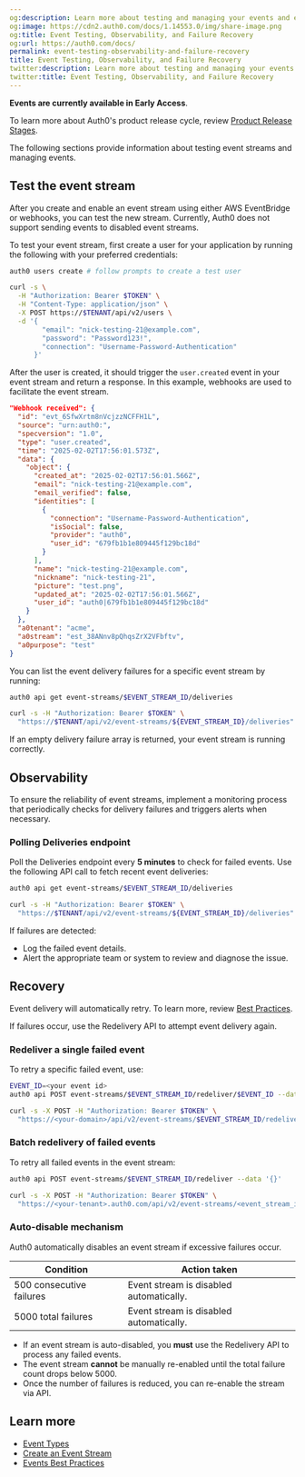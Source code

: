 ```yaml
---
og:description: Learn more about testing and managing your events and event streams.
og:image: https://cdn2.auth0.com/docs/1.14553.0/img/share-image.png
og:title: Event Testing, Observability, and Failure Recovery
og:url: https://auth0.com/docs/
permalink: event-testing-observability-and-failure-recovery
title: Event Testing, Observability, and Failure Recovery
twitter:description: Learn more about testing and managing your events and event streams.
twitter:title: Event Testing, Observability, and Failure Recovery
---
```


<Warning>

**Events are currently available in Early Access**.

To learn more about Auth0's product release cycle, review [Product Release Stages](/docs/troubleshoot/product-lifecycle/product-release-stages).

</Warning>

The following sections provide information about testing event streams and managing events.

## Test the event stream

After you create and enable an event stream using either AWS EventBridge or webhooks, you can test the new stream. Currently, Auth0 does not support sending events to disabled event streams.

To test your event stream, first create a user for your application by running the following with your preferred credentials:

<Tabs><Tab title="Auth0 CLI">

```bash lines
auth0 users create # follow prompts to create a test user
```






</Tab><Tab title="cURL">

```bash lines
curl -s \
  -H "Authorization: Bearer $TOKEN" \
  -H "Content-Type: application/json" \
  -X POST https://$TENANT/api/v2/users \
  -d '{
        "email": "nick-testing-21@example.com",
        "password": "Password123!",
        "connection": "Username-Password-Authentication"
      }'
```






</Tab></Tabs>

After the user is created, it should trigger the `user.created` event in your event stream and return a response. In this example, webhooks are used to facilitate the event stream.

```json lines expandable
"Webhook received": {
  "id": "evt_6SfwXrtm8nVcjzzNCFFH1L",
  "source": "urn:auth0:",
  "specversion": "1.0",
  "type": "user.created",
  "time": "2025-02-02T17:56:01.573Z",
  "data": {
    "object": {
      "created_at": "2025-02-02T17:56:01.566Z",
      "email": "nick-testing-21@example.com",
      "email_verified": false,
      "identities": [
        {
          "connection": "Username-Password-Authentication",
          "isSocial": false,
          "provider": "auth0",
          "user_id": "679fb1b1e809445f129bc18d"
        }
      ],
      "name": "nick-testing-21@example.com",
      "nickname": "nick-testing-21",
      "picture": "test.png",
      "updated_at": "2025-02-02T17:56:01.566Z",
      "user_id": "auth0|679fb1b1e809445f129bc18d"
    }
  },
  "a0tenant": "acme",
  "a0stream": "est_38ANnv8pQhqsZrX2VFbftv",
  "a0purpose": "test"
}
```






You can list the event delivery failures for a specific event stream by running:

<Tabs><Tab title="Auth0 CLI">

```bash lines
auth0 api get event-streams/$EVENT_STREAM_ID/deliveries
```






</Tab><Tab title="cURL">

```bash lines
curl -s -H "Authorization: Bearer $TOKEN" \
  "https://$TENANT/api/v2/event-streams/${EVENT_STREAM_ID}/deliveries" | jq .
```






</Tab></Tabs>

If an empty delivery failure array is returned, your event stream is running correctly.

## Observability

To ensure the reliability of event streams, implement a monitoring process that periodically checks for delivery failures and triggers alerts when necessary.

### Polling Deliveries endpoint

Poll the Deliveries endpoint every **5 minutes** to check for failed events. Use the following API call to fetch recent event deliveries:

<Tabs><Tab title="Auth0 CLI">

```bash lines
auth0 api get event-streams/$EVENT_STREAM_ID/deliveries
```






</Tab><Tab title="cURL">

```bash lines
curl -s -H "Authorization: Bearer $TOKEN" \
  "https://$TENANT/api/v2/event-streams/${EVENT_STREAM_ID}/deliveries" | jq .
```






</Tab></Tabs>

If failures are detected:

* Log the failed event details.
* Alert the appropriate team or system to review and diagnose the issue.

## Recovery

Event delivery will automatically retry. To learn more, review [Best Practices](/docs/customize/events/event-testing-observability-and-failure-recovery#batch-redelivery-of-failed-events).

If failures occur, use the Redelivery API to attempt event delivery again.

### Redeliver a single failed event

To retry a specific failed event, use:

<Tabs><Tab title="Auth0 CLI">

```bash lines
EVENT_ID=<your event id>
auth0 api POST event-streams/$EVENT_STREAM_ID/redeliver/$EVENT_ID --data '{}'
```






</Tab><Tab title="cURL">

```bash lines
curl -s -X POST -H "Authorization: Bearer $TOKEN" \
  "https://<your-domain>/api/v2/event-streams/$EVENT_STREAM_ID/redeliver/$EVENT_ID"
```






</Tab></Tabs>

### Batch redelivery of failed events

To retry all failed events in the event stream:

<Tabs><Tab title="Auth0 CLI">

```bash wrap lines
auth0 api POST event-streams/$EVENT_STREAM_ID/redeliver --data '{}'
```






</Tab><Tab title="cURL">

```bash lines
curl -s -X POST -H "Authorization: Bearer $TOKEN" \
  "https://<your-tenant>.auth0.com/api/v2/event-streams/<event_stream_id>/redeliver"
```






</Tab></Tabs>

### Auto-disable mechanism

Auth0 automatically disables an event stream if excessive failures occur.

<table class="table"><thead>
<tr>
<th><strong>Condition</strong></th>
<th><strong>Action taken</strong></th>
</tr>
</thead>
<tbody>
<tr>
<td>500 consecutive failures</td>
<td>Event stream is disabled automatically.</td>
</tr>
<tr>
<td>5000 total failures</td>
<td>Event stream is disabled automatically.</td>
</tr>
</tbody>
</table>

* If an event stream is auto-disabled, you **must** use the Redelivery API to process any failed events.
* The event stream **cannot** be manually re-enabled until the total failure count drops below 5000.
* Once the number of failures is reduced, you can re-enable the stream via API.

## Learn more

* [Event Types](/docs/customize/events/event-types)
* [Create an Event Stream](/docs/customize/events/create-an-event-stream)
* [Events Best Practices](/docs/customize/events/events-best-practices)